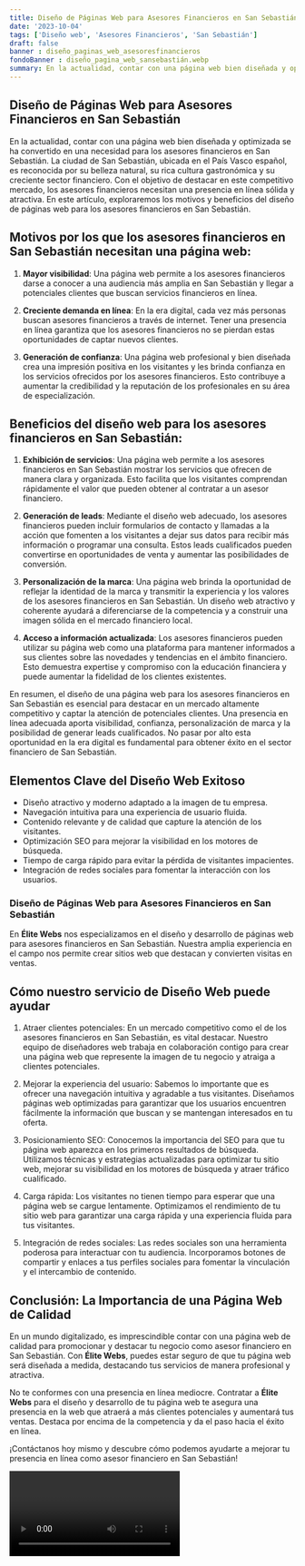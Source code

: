 ```yaml
---
title: Diseño de Páginas Web para Asesores Financieros en San Sebastián
date: '2023-10-04'
tags: ['Diseño web', 'Asesores Financieros', 'San Sebastián']
draft: false
banner : diseño_paginas_web_asesoresfinancieros
fondoBanner : diseño_pagina_web_sansebastián.webp
summary: En la actualidad, contar con una página web bien diseñada y optimizada se ha convertido en una necesidad para los asesores financieros en San Sebastián. La ciudad de San Sebastián, ubicada en el País Vasco español, es reconocida por su belleza natural, su rica cultura gastronómica y su creciente sector financiero. Con el objetivo de destacar en este competitivo mercado, los asesores financieros necesitan una presencia en línea sólida y atractiva. En este artículo, exploraremos los motivos y beneficios del diseño de páginas web para los asesores financieros en San Sebastián.
---
```


## Diseño de Páginas Web para Asesores Financieros en San Sebastián

En la actualidad, contar con una página web bien diseñada y optimizada se ha convertido en una necesidad para los asesores financieros en San Sebastián. La ciudad de San Sebastián, ubicada en el País Vasco español, es reconocida por su belleza natural, su rica cultura gastronómica y su creciente sector financiero. Con el objetivo de destacar en este competitivo mercado, los asesores financieros necesitan una presencia en línea sólida y atractiva. En este artículo, exploraremos los motivos y beneficios del diseño de páginas web para los asesores financieros en San Sebastián.

## Motivos por los que los asesores financieros en San Sebastián necesitan una página web:

1. **Mayor visibilidad**: Una página web permite a los asesores financieros darse a conocer a una audiencia más amplia en San Sebastián y llegar a potenciales clientes que buscan servicios financieros en línea.

2. **Creciente demanda en línea**: En la era digital, cada vez más personas buscan asesores financieros a través de internet. Tener una presencia en línea garantiza que los asesores financieros no se pierdan estas oportunidades de captar nuevos clientes.

3. **Generación de confianza**: Una página web profesional y bien diseñada crea una impresión positiva en los visitantes y les brinda confianza en los servicios ofrecidos por los asesores financieros. Esto contribuye a aumentar la credibilidad y la reputación de los profesionales en su área de especialización.

## Beneficios del diseño web para los asesores financieros en San Sebastián:

1. **Exhibición de servicios**: Una página web permite a los asesores financieros en San Sebastián mostrar los servicios que ofrecen de manera clara y organizada. Esto facilita que los visitantes comprendan rápidamente el valor que pueden obtener al contratar a un asesor financiero.

2. **Generación de leads**: Mediante el diseño web adecuado, los asesores financieros pueden incluir formularios de contacto y llamadas a la acción que fomenten a los visitantes a dejar sus datos para recibir más información o programar una consulta. Estos leads cualificados pueden convertirse en oportunidades de venta y aumentar las posibilidades de conversión.

3. **Personalización de la marca**: Una página web brinda la oportunidad de reflejar la identidad de la marca y transmitir la experiencia y los valores de los asesores financieros en San Sebastián. Un diseño web atractivo y coherente ayudará a diferenciarse de la competencia y a construir una imagen sólida en el mercado financiero local.

4. **Acceso a información actualizada**: Los asesores financieros pueden utilizar su página web como una plataforma para mantener informados a sus clientes sobre las novedades y tendencias en el ámbito financiero. Esto demuestra expertise y compromiso con la educación financiera y puede aumentar la fidelidad de los clientes existentes.

En resumen, el diseño de una página web para los asesores financieros en San Sebastián es esencial para destacar en un mercado altamente competitivo y captar la atención de potenciales clientes. Una presencia en línea adecuada aporta visibilidad, confianza, personalización de marca y la posibilidad de generar leads cualificados. No pasar por alto esta oportunidad en la era digital es fundamental para obtener éxito en el sector financiero de San Sebastián.

<GifSeo />

<Cta />

## Elementos Clave del Diseño Web Exitoso

- Diseño atractivo y moderno adaptado a la imagen de tu empresa.
- Navegación intuitiva para una experiencia de usuario fluida.
- Contenido relevante y de calidad que capture la atención de los visitantes.
- Optimización SEO para mejorar la visibilidad en los motores de búsqueda.
- Tiempo de carga rápido para evitar la pérdida de visitantes impacientes.
- Integración de redes sociales para fomentar la interacción con los usuarios.

### Diseño de Páginas Web para Asesores Financieros en San Sebastián

En **Élite Webs** nos especializamos en el diseño y desarrollo de páginas web para asesores financieros en San Sebastián. Nuestra amplia experiencia en el campo nos permite crear sitios web que destacan y convierten visitas en ventas.

## Cómo nuestro servicio de Diseño Web puede ayudar

1. Atraer clientes potenciales: En un mercado competitivo como el de los asesores financieros en San Sebastián, es vital destacar. Nuestro equipo de diseñadores web trabaja en colaboración contigo para crear una página web que represente la imagen de tu negocio y atraiga a clientes potenciales.

2. Mejorar la experiencia del usuario: Sabemos lo importante que es ofrecer una navegación intuitiva y agradable a tus visitantes. Diseñamos páginas web optimizadas para garantizar que los usuarios encuentren fácilmente la información que buscan y se mantengan interesados en tu oferta.

3. Posicionamiento SEO: Conocemos la importancia del SEO para que tu página web aparezca en los primeros resultados de búsqueda. Utilizamos técnicas y estrategias actualizadas para optimizar tu sitio web, mejorar su visibilidad en los motores de búsqueda y atraer tráfico cualificado.

4. Carga rápida: Los visitantes no tienen tiempo para esperar que una página web se cargue lentamente. Optimizamos el rendimiento de tu sitio web para garantizar una carga rápida y una experiencia fluida para tus visitantes.

5. Integración de redes sociales: Las redes sociales son una herramienta poderosa para interactuar con tu audiencia. Incorporamos botones de compartir y enlaces a tus perfiles sociales para fomentar la vinculación y el intercambio de contenido.

## Conclusión: La Importancia de una Página Web de Calidad

En un mundo digitalizado, es imprescindible contar con una página web de calidad para promocionar y destacar tu negocio como asesor financiero en San Sebastián. Con **Élite Webs**, puedes estar seguro de que tu página web será diseñada a medida, destacando tus servicios de manera profesional y atractiva.

No te conformes con una presencia en línea mediocre. Contratar a **Élite Webs** para el diseño y desarrollo de tu página web te asegura una presencia en la web que atraerá a más clientes potenciales y aumentará tus ventas. Destaca por encima de la competencia y da el paso hacia el éxito en línea.

¡Contáctanos hoy mismo y descubre cómo podemos ayudarte a mejorar tu presencia en línea como asesor financiero en San Sebastián!

<Video />

<CtaBot job='Asesores Financieros' city='San Sebastián'/>

<Gmaps query='San Sebastián+españa+maps' />